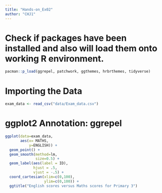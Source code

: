 ```yaml
---
title: "Hands-on_Ex02"
author: "CHJ1"
---
```


# Check if packages have been installed and also will load them onto working R environment.

```r
pacman::p_load(ggrepel, patchwork, ggthemes, hrbrthemes, tidyverse)
```

# Importing the Data

```r
exam_data <- read_csv("data/Exam_data.csv")
```

# ggplot2 Annotation: ggrepel

```r
ggplot(data=exam_data, 
       aes(x= MATHS, 
           y=ENGLISH)) +
  geom_point() +
  geom_smooth(method=lm, 
              size=0.5) +  
  geom_label(aes(label = ID), 
             hjust = .5, 
             vjust = -.5) +
  coord_cartesian(xlim=c(0,100),
                  ylim=c(0,100)) +
  ggtitle("English scores versus Maths scores for Primary 3")
```